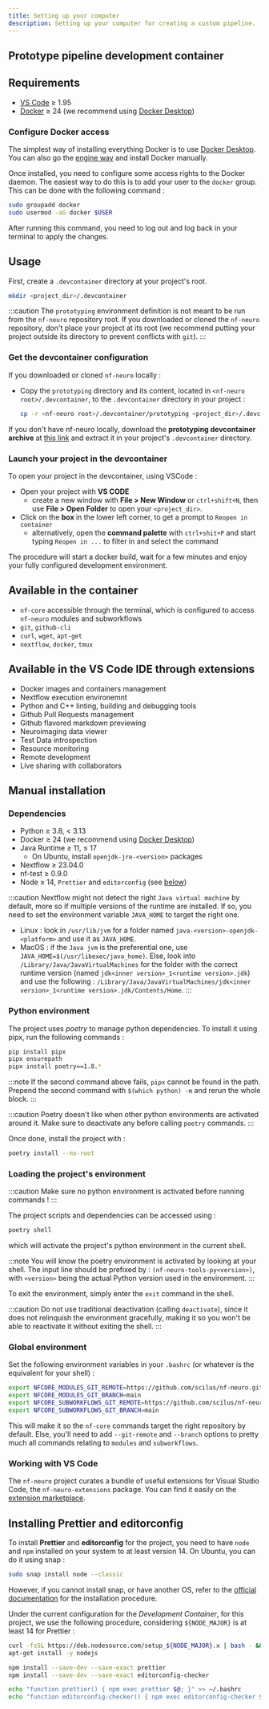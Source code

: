 ```yaml
---
title: Setting up your computer
description: Setting up your computer for creating a custom pipeline.
---
```


## Prototype pipeline development container

## Requirements

- [VS Code](https://code.visualstudio.com) &geq; 1.95
- [Docker](https://www.docker.com/get-started/) &geq; 24 (we recommend using [Docker Desktop](https://www.docker.com/products/docker-desktop))

### Configure Docker access

The simplest way of installing everything Docker is to use [Docker Desktop](https://www.docker.com/products/docker-desktop).
You can also go the [engine way](https://docs.docker.com/engine/install) and install Docker manually.

Once installed, you need to configure some access rights to the Docker daemon. The easiest way to do this is to add your user
to the `docker` group. This can be done with the following command :

```bash
sudo groupadd docker
sudo usermod -aG docker $USER
```

After running this command, you need to log out and log back in your terminal to apply the changes.

## Usage

First, create a `.devcontainer` directory at your project's root.
```bash
mkdir <project_dir>/.devcontainer
```

:::caution
The `prototyping` environment definition is not meant to be run from the `nf-neuro` repository root. If you downloaded or
cloned the `nf-neuro` repository, don't place your project at its root (we recommend putting your project outside its
directory to prevent conflicts with `git`).
:::

### Get the devcontainer configuration

If you downloaded or cloned `nf-neuro` locally :

- Copy the `prototyping` directory and its content, located in `<nf-neuro root>/.devcontainer`, to the `.devcontainer`
  directory in your project :
  ```bash
  cp -r <nf-neuro root>/.devcontainer/prototyping <project_dir>/.devcontainer/.
  ```

If you don't have nf-neuro locally, download the **prototyping devcontainer archive** at
[this link](https://github.com/scilus/nf-neuro/releases/download/latest/prototyping-devcontainer.zip) and extract it in
your project's `.devcontainer` directory.

### Launch your project in the devcontainer

To open your project in the devcontainer, using VSCode :
- Open your project with **VS CODE**
  - create a new window with **File > New Window** or `ctrl+shift+N`, then use **File > Open Folder** to open your `<project_dir>`.
- Click on the **box** in the lower left corner, to get a prompt to `Reopen in container`
  - alternatively, open the **command palette** with `ctrl+shit+P` and start typing `Reopen in ...` to filter in
    and select the command

The procedure will start a docker build, wait for a few minutes and enjoy your fully configured development environment.

## Available in the container

- `nf-core` accessible through the terminal, which is configured to access `nf-neuro` modules and subworkflows
- `git`, `github-cli`
- `curl`, `wget`, `apt-get`
- `nextflow`, `docker`, `tmux`

## Available in the VS Code IDE through extensions

- Docker images and containers management
- Nextflow execution environemnt
- Python and C++ linting, building and debugging tools
- Github Pull Requests management
- Github flavored markdown previewing
- Neuroimaging data viewer
- Test Data introspection
- Resource monitoring
- Remote development
- Live sharing with collaborators

## Manual installation

### Dependencies

- Python &geq; 3.8, < 3.13
- Docker &geq; 24 (we recommend using [Docker Desktop](https://www.docker.com/products/docker-desktop))
- Java Runtime &geq; 11, &leq; 17
  - On Ubuntu, install `openjdk-jre-<version>` packages
- Nextflow &geq; 23.04.0
- nf-test &geq; 0.9.0
- Node &geq; 14, `Prettier` and `editorconfig` (see [below](#installing-prettier-and-editorconfig))

:::caution
Nextflow might not detect the right `Java virtual machine` by default, more so if
multiple versions of the runtime are installed. If so, you need to set the environment
variable `JAVA_HOME` to target the right one.

- Linux : look in `/usr/lib/jvm` for
  a folder named `java-<version>-openjdk-<platform>` and use it as `JAVA_HOME`.
- MacOS : if the `Java jvm` is the preferential one, use `JAVA_HOME=$(/usr/libexec/java_home)`.
  Else, look into `/Library/Java/JavaVirtualMachines` for the folder with the correct
  runtime version (named `jdk<inner version>_1<runtime version>.jdk`) and use the
  following : `/Library/Java/JavaVirtualMachines/jdk<inner version>_1<runtime version>.jdk/Contents/Home`.
:::

### Python environment

The project uses _poetry_ to manage python dependencies. To install it using pipx,
run the following commands :

```bash
pip install pipx
pipx ensurepath
pipx install poetry==1.8.*
```

:::note
If the second command above fails, `pipx` cannot be found in the path. Prepend the
second command with `$(which python) -m` and rerun the whole block.
:::

:::caution
Poetry doesn't like when other python environments are activated around it. Make
sure to deactivate any before calling `poetry` commands.
:::

Once done, install the project with :

```bash
poetry install --no-root
```

### Loading the project's environment

:::caution
Make sure no python environment is activated before running commands !
:::

The project scripts and dependencies can be accessed using :

```bash
poetry shell
```

which will activate the project's python environment in the current shell.

:::note
You will know the poetry environment is activated by looking at your shell. The
input line should be prefixed by : `(nf-neuro-tools-py<version>)`, with `<version>`
being the actual Python version used in the environment.
:::

To exit the environment, simply enter the `exit` command in the shell.

:::caution
Do not use traditional deactivation (calling `deactivate`), since it does not relinquish
the environment gracefully, making it so you won't be able to reactivate it without
exiting the shell.
:::

### Global environment

Set the following environment variables in your `.bashrc` (or whatever is the equivalent for your shell) :

```bash
export NFCORE_MODULES_GIT_REMOTE=https://github.com/scilus/nf-neuro.git
export NFCORE_MODULES_GIT_BRANCH=main
export NFCORE_SUBWORKFLOWS_GIT_REMOTE=https://github.com/scilus/nf-neuro.git
export NFCORE_SUBWORKFLOWS_GIT_BRANCH=main
```

This will make it so the `nf-core` commands target the right repository by default. Else, you'll need to
add `--git-remote` and `--branch` options to pretty much all commands relating to `modules` and `subworkflows`.

### Working with VS Code

The `nf-neuro` project curates a bundle of useful extensions for Visual Studio Code, the `nf-neuro-extensions`
package. You can find it easily on the [extension marketplace](https://marketplace.visualstudio.com/items?itemName=nf-neuro.nf-neuro-extensionpack).

## Installing Prettier and editorconfig

To install **Prettier** and **editorconfig** for the project, you need to have `node` and `npm` installed on
your system to at least version 14. On Ubuntu, you can do it using snap :

```bash
sudo snap install node --classic
```

However, if you cannot install snap, or have another OS, refer to the [official documentation](https://nodejs.org/en/download/package-manager/)
for the installation procedure.

Under the current configuration for the _Development Container_, for this project, we use the following procedure,
considering `${NODE_MAJOR}` is at least 14 for Prettier :

```bash
curl -fsSL https://deb.nodesource.com/setup_${NODE_MAJOR}.x | bash - &&\
apt-get install -y nodejs

npm install --save-dev --save-exact prettier
npm install --save-dev --save-exact editorconfig-checker

echo "function prettier() { npm exec prettier $@; }" >> ~/.bashrc
echo "function editorconfig-checker() { npm exec editorconfig-checker $@; }" >> ~/.bashrc
```